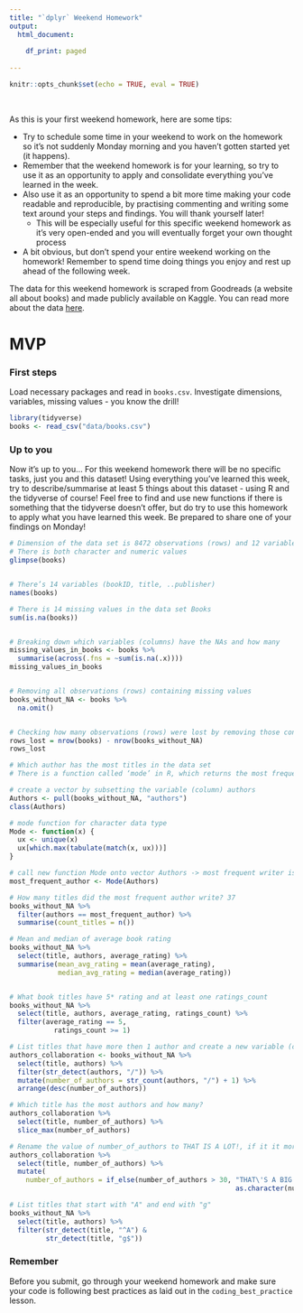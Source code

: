 ```yaml
---
title: "`dplyr` Weekend Homework"
output:
  html_document:
    
    df_print: paged
    
---
```


```r
knitr::opts_chunk$set(echo = TRUE, eval = TRUE)
```
<br>



As this is your first weekend homework, here are some tips: 

* Try to schedule some time in your weekend to work on the homework so it's not suddenly Monday morning and you haven't gotten started yet (it happens).
* Remember that the weekend homework is for your learning, so try to use it as an opportunity to apply and consolidate everything you've learned in the week.
* Also use it as an opportunity to spend a bit more time making your code readable and reproducible, by practising commenting and writing some text around your steps and findings. You will thank yourself later! 
  * This will be especially useful for this specific weekend homework as it's very open-ended and you will eventually forget your own thought process
* A bit obvious, but don't spend your entire weekend working on the homework! Remember to spend time doing things you enjoy and rest up ahead of the following week.

The data for this weekend homework is scraped from Goodreads (a website all about books) and made publicly available on Kaggle. You can read more about the data [here](https://www.kaggle.com/jealousleopard/goodreadsbooks).

# MVP

### First steps

Load necessary packages and read in `books.csv`. Investigate dimensions, variables, missing values - you know the drill!

```r
library(tidyverse)
books <- read_csv("data/books.csv")
```


### Up to you

Now it's up to you... For this weekend homework there will be no specific tasks, just you and this dataset! Using everything you've learned this week, try to describe/summarise at least 5 things about this dataset - using R and the tidyverse of course! Feel free to find and use new functions if there is something that the tidyverse doesn't offer, but do try to use this homework to apply what you have learned this week. Be prepared to share one of your findings on Monday!

```r
# Dimension of the data set is 8472 observations (rows) and 12 variables (columns)
# There is both character and numeric values
glimpse(books)


# There’s 14 variables (bookID, title, ..publisher)
names(books)
```


```r
# There is 14 missing values in the data set Books
sum(is.na(books))


# Breaking down which variables (columns) have the NAs and how many
missing_values_in_books <- books %>% 
  summarise(across(.fns = ~sum(is.na(.x))))
missing_values_in_books 


# Removing all observations (rows) containing missing values
books_without_NA <- books %>% 
  na.omit()


# Checking how many observations (rows) were lost by removing those containing NA and Nan. Just 3.
rows_lost = nrow(books) - nrow(books_without_NA)
rows_lost 
```


```r
# Which author has the most titles in the data set
# There is a function called ‘mode’ in R, which returns the most frequent value. However, this function supports only numerical values. To support categorical values, we need to write a custom R function.

# create a vector by subsetting the variable (column) authors
Authors <- pull(books_without_NA, "authors")
class(Authors)

# mode function for character data type
Mode <- function(x) {
  ux <- unique(x)
  ux[which.max(tabulate(match(x, ux)))]
}

# call new function Mode onto vector Authors -> most frequent writer is Stephen King
most_frequent_author <- Mode(Authors)

# How many titles did the most frequent author write? 37
books_without_NA %>%
  filter(authors == most_frequent_author) %>% 
  summarise(count_titles = n())
```


```r
# Mean and median of average book rating
books_without_NA %>% 
  select(title, authors, average_rating) %>% 
  summarise(mean_avg_rating = mean(average_rating),
            median_avg_rating = median(average_rating))


# What book titles have 5* rating and at least one ratings_count
books_without_NA %>% 
  select(title, authors, average_rating, ratings_count) %>% 
  filter(average_rating == 5,
           ratings_count >= 1) 
```


```r
# List titles that have more then 1 author and create a new variable (column) number_of_authors that says how many author collaborated on each book. Arrange it by the most authors.
authors_collaboration <- books_without_NA %>% 
  select(title, authors) %>% 
  filter(str_detect(authors, "/")) %>% 
  mutate(number_of_authors = str_count(authors, "/") + 1) %>% 
  arrange(desc(number_of_authors))

# Which title has the most authors and how many?
authors_collaboration %>% 
  select(title, number_of_authors) %>% 
  slice_max(number_of_authors)

# Rename the value of number_of_authors to THAT IS A LOT!, if it it more then 30, otherwise leave it as it is.
authors_collaboration %>% 
  select(title, number_of_authors) %>% 
  mutate(
    number_of_authors = if_else(number_of_authors > 30, "THAT\'S A BIG COLLAB!",
                                                        as.character(number_of_authors)))

# List titles that start with "A" and end with "g"
books_without_NA %>% 
  select(title, authors) %>%
  filter(str_detect(title, "^A") & 
         str_detect(title, "g$"))
```


### Remember

Before you submit, go through your weekend homework and make sure your code is following best practices as laid out in the `coding_best_practice` lesson.